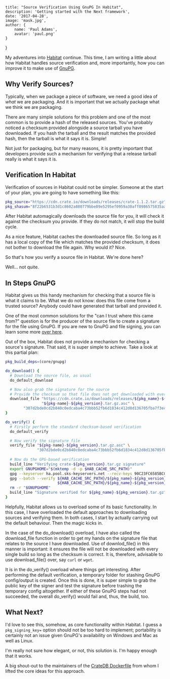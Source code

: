 
    title: "Source Verification Using GnuPG In Habitat",
    description: 'Getting started with the Next framework',
    date: '2017-04-28',
    image: 'mask.jpg',
    author: {
        name: 'Paul Adams',
        avatar: 'paul.png'
    }
}


My adventures into [Habitat](https://habitat.sh) continue. This time,
I am writing a little about how Habitat handles source verification
and, more importantly, how you can improve it to make use of
[GnuPG](https://www.gnupg.org).

## Why Verify Sources?

Typically, when we package a piece of software, we need a good idea of
*what* we are packaging. And it is important that we actually package
what we think we are packaging.

There are many simple solutions for this problem and one of the most
common is to provide a hash of the released sources. You've probably
noticed a checksum provided alongside a source tarball you have
downloaded. If you hash the tarball and the result matches the
provided hash, then the tarball is what it says it is. Simple!

Not just for packaging, but for many reasons, it is pretty important
that developers provide such a mechanism for verifying that a release
tarball really is what it says it is.

## Verification In Habitat

Verification of sources in Habitat could not be simpler. Someone at
the start of your plan, you are going to have something like this:

```bash
pkg_source="https://cdn.crate.io/downloads/releases/crate-1.1.2.tar.gz"
pkg_shasum="8f22b6531b3d1c8602a880779bbe09e5295ef0959a30aff0986575835aadc937"
```

After Habitat automagically downloads the source file for you, it will
check it against the checksum you provide. If they do not match, it
will stop the build cycle.

As a nice feature, Habitat caches the downloaded source file. So long
as it has a local copy of the file which matches the provided
checksum, it does not bother to download the file again. Why would it?
Nice.

So that's how you verify a source file in Habitat. We're done here?

Well... not quite.

## In Steps GnuPG

Habitat gives us this handy mechanism for checking that a source file
is what it claims to be. What we do not know: does this file come from
a trusted source? Anybody could have generated that tarball and
provided it.

One of the most common solutions for the "can I trust where this came
from?" question is for the producer of the source file to create a
signature for the file using GnuPG. If you are new to GnuPG and file
signing, you can learn some more [over
here](https://www.gnupg.org/gph/en/manual/x135.html).

Out of the box, Habitat does not provide a mechanism for checking a
source's signature. That said, it is super simple to achieve. Take a
look at this partial plan:

```bash
pkg_build_deps=(core/gnupg)

do_download() {
  # Download the source file, as usual
  do_default_download

  # Now also grab the signature for the source
  # Provide the checksum so that file does not get downloaded with every build
  download_file "https://cdn.crate.io/downloads/releases/${pkg_name}-${pkg_version}.tar.gz.asc" \
                "${pkg-name}-${pkg_version}.tar.gz.asc" \
		"307d2bde0cd2b840c0edcaba4c73bbb52fb6d1834c412d8d136705fba7f3ec42" 
}

do_verify() {
  # Firstly perform the standard checksum-based verification
  do_default_verify

  # Now verify the signature file
  verify_file "${pkg-name}-${pkg_version}.tar.gz.asc" \
              "307d2bde0cd2b840c0edcaba4c73bbb52fb6d1834c412d8d136705fba7f3ec42"
    
  # Now do the GPG-based verification
  build_line "Verifying crate-${pkg_version}.tar.gz signature"
  export GNUPGHOME="$(mktemp -d -p $HAB_CACHE_SRC_PATH)"
  gpg --keyserver ha.pool.sks-keyservers.net --recv-keys 90C23FC6585BC0717F8FBFC37FAAE51A06F6EAEB
  gpg --batch --verify ${HAB_CACHE_SRC_PATH}/${pkg_name}-${pkg_version}.tar.gz.asc \
                       ${HAB_CACHE_SRC_PATH}/${pkg_name}-${pkg_version}.tar.gz
  rm -r "$GNUPGHOME"
  build_line "Signature verified for ${pkg_name}-${pkg_version}.tar.gz"
}
```

Helpfully, Habitat allows us to overload some of its basic
functionality. In this case, I have overloaded the default approaches
to downloading sources and verifying them. In both cases, I start by
actually carrying out the default behaviour. Then the magic kicks in.

In the case of the do_download() overload, I have also called the
download_file function in order to get my hands on the signature file
that relates to the source I have downloaded. Use of downlod_file() in
this manner is important: it ensures the file will not be downloaded
with every single build so long as the checksum is correct. It is,
therefore, advisable to use download_file() over, say `curl` or
`wget`.

It is in the do_verify() overload where things get interesting. After
performing the default verification, a temporary folder for stashing
GnuPG config/output is created. Once this is done, it is super simple
to grab the public key of the signer and test the signature before
trashing the temporary config altogether. If either of these GnuPG
steps had not succeeded, the overall do_verify() would fail and, thus,
the build, too.

## What Next?

I'd love to see this, somehow, as core functionality within Habitat. I
guess a `pkg_signing_key=` option should not be too hard to implement;
portability is certainly not an issue given GnuPG's availability on
Windows and Mac as well as Linux.

I'm really not sure how elegant, or not, this solution is. I'm happy
enough that it works.

A big shout-out to the maintainers of the [CrateDB
Dockerfile](https://github.com/crate/docker-crate/blob/2b402ff0c49a3334e5e72ba9f1f55c23f05bd88b/Dockerfile)
from whom I lifted the core ideas for this approach.